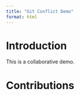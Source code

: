 ```yaml
---
title: "Git Conflict Demo"
format: html
---
```


# Introduction

This is a collaborative demo.

# Contributions

<!-- Add your section here -->
